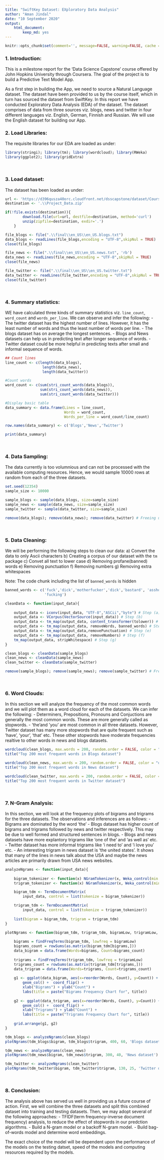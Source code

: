 ```yaml
---
title: "SwiftKey Dataset: EXploratory Data Analysis"
author: "Aman Jindal"
date: "10 September 2020"
output: 
    html_document:
        keep_md: yes
---
```


```r
knitr::opts_chunk$set(comment='', message=FALSE, warning=FALSE, cache = TRUE)
```


### 1. Introduction:

This is a milestone report for the 'Data Science Capstone' course offered by John Hopkins University through Coursera. The goal of the project is to build a Predictive Text Model App.

As a first step in building the App, we need to source a Natural Language dataset. The dataset have been provided to us by the course itself, which in turn has sourced the dataset from SwiftKey. In this report we have conducted Exploratory Data Analysis (EDA) of the dataset. The dataset comprises of data from three sources viz. blogs, news and twitter in four different languages viz. English, German, Finnish and Russian. We will use the English dataset for building our App.
<br />

### 2. Load Libraries:

The requisite libraries for our EDA are loaded as under:

```r
library(stringi); library(tm); library(wordcloud); library(RWeka) 
library(ggplot2); library(gridExtra)
```
<br />

### 3. Load dataset:

The dataset has been loaded as under:

```r
url <- 'https://d396qusza40orc.cloudfront.net/dsscapstone/dataset/Coursera-SwiftKey.zip'
destination <- '.\\Project_Data.zip'

if(!file.exists(destination)){
        download.file(url=url, destfile=destination, method='curl')
        unzip(zipfile=destination, exdir='.')    
    }

file_blogs <- file(".\\final\\en_US\\en_US.blogs.txt")
data_blogs <- readLines(file_blogs,encoding = "UTF-8",skipNul = TRUE)
close(file_blogs)

file_news <- file(".\\final\\en_US\\en_US.news.txt", 'rb')
data_news <- readLines(file_news,encoding = "UTF-8",skipNul = TRUE)
close(file_news)

file_twitter <- file(".\\final\\en_US\\en_US.twitter.txt")
data_twitter <- readLines(file_twitter,encoding = "UTF-8",skipNul = TRUE)
close(file_twitter)
```
<br />

### 4. Summary statistics:

WE have calculated three kinds of summary statistics viz. `line_count`, `word_count` and `words_per_line`. We can observe and infer the following:
    - The twitter dataset has the highest number of lines. However, it has the least number of words and thus the least number of words per line.
    - The blogs dataset has on average the longest sentences.
    - Blogs and News datasets can help us in predicting text after longer sequence of words.
    - Twitter dataset could be more helpful in predicting texts after small and informal sequence of words.

```r
## Count lines 
line_count <- c(length(data_blogs),
                 length(data_news),
                 length(data_twitter))

#Count words
word_count <- c(sum(stri_count_words(data_blogs)),
                sum(stri_count_words(data_news)),
                sum(stri_count_words(data_twitter)))

#Display basic table
data_summary <- data.frame(Lines = line_count,
                           Words = word_count, 
                           Words_per_line = word_count/line_count)

row.names(data_summary) <- c('Blogs','News','Twitter')

print(data_summary)
```
<br />

### 4. Data Sampling:

The data currently is too volumnious and can not be processed with the available computing resources. Hence, we would sample 10000 rows at random from each of the three datasets.

```r
set.seed(12354)
sample_size <- 10000

sample_blogs <- sample(data_blogs, size=sample_size)
sample_news <- sample(data_news, size=sample_size)
sample_twitter <- sample(data_twitter, size=sample_size)

remove(data_blogs); remove(data_news); remove(data_twitter) # Freeing up memory
```
<br />

### 5. Data Cleaning:

We will be performing the following steps to clean our data:
    a) Convert the data to only Ascii characters
    b) Creating a corpus of our dataset with the `tm` package
    c) Convet all text to lower case
    d) Removing profane(banned) words
    e) Removing punctuation
    f) Removing numbers
    g) Removing extra whitespaces
    
Note: The code chunk including the list of `banned_words` is hidden 

```r
banned_words <- c('fuck','dick','motherfucker','dick','bastard', 'asshole', 'wanker',
                  'fucking')
```


```r
cleanData <- function(input_data){
    
    output_data <- iconv(input_data, "UTF-8","ASCii","byte") # Step (a)
    output_data <- VCorpus(VectorSource(input_data)) # Step (b)
    output_data <- tm_map(output_data, content_transformer(tolower)) # Step (c)
    output_data <- tm_map(output_data, removeWords, banned_words) # Step (d)
    output_data <- tm_map(output_data,removePunctuation) # Step (e)
    output_data <- tm_map(output_data, removeNumbers) # Step (f)
    tm_map(output_data, stripWhitespace) # Step (g)
}   

clean_blogs <- cleanData(sample_blogs)
clean_news <- cleanData(sample_news)
clean_twitter <- cleanData(sample_twitter)

remove(sample_blogs); remove(sample_news); remove(sample_twitter) # Freeing up memory 
```
<br />

### 6. Word Clouds:

In this section we will analyze the frequency of the most common words and we will plot them as a word cloud for each of the datasets. We can infer the following:
    - Determiners, Prepositions, Pronouns and Conjuctions are generally the most common words. These are more generally called as stopwords.
    - 'the'and 'you' are most common in all three datasets. However, Twitter dataset has many more stopwords that are quite frequent such as 'have', 'your', 'that' etc. These other stopwords have moderate frequencies realtive to other words in news and blogs datasets.


```r
wordcloud(clean_blogs, max.words = 200, random.order = FALSE, color = "black")
title("Top 200 most frequent words in Blogs dataset")        

wordcloud(clean_news, max.words = 200, random.order = FALSE, color = "orange")
title("Top 200 most frequent words in News dataset")        

wordcloud(clean_twitter, max.words = 200, random.order = FALSE, color = "skyblue")
title("Top 200 most frequent words in Twitter dataset")        
```
<br />

### 7. N-Gram Analysis:

In this section, we will look at the frequency plots of bigrams and trigrams for the three datasets. The observations and inferences are as follows:
    - Bigrams are dominated by the word 'the' 
    - Blogs dataset has higher count of bigrams and trigrams followed by news and twitter respectively. This may be due to well formed and structured sentences in blogs.
    - Blogs and news datasets have more explantory trigrams like 'one of the' and 'as well as' etc.
    - Twitter dataset has more informal trigrams like 'i need to' and 'i love you' etc.
    - An interesting trigram in news dataset is 'the united states'. It shows that many of the lines in news talk about the USA and maybe the news articles are primarily drawn from USA news websites.

```r
analyzeNgrams <- function(input_data){
    
    bigram_tokenizer <- function(x) NGramTokenizer(x, Weka_control(min = 2, max = 2))
    trigram_tokenizer <- function(x) NGramTokenizer(x, Weka_control(min = 3, max = 3))

    bigram_tdm <- TermDocumentMatrix(
        input_data, control = list(tokenize = bigram_tokenizer))

    trigram_tdm <- TermDocumentMatrix(
        input_data, control = list(tokenize = trigram_tokenizer))
    
    list(bigram = bigram_tdm, trigram = trigram_tdm)
}

plotNgrams <- function(bigram_tdm, trigram_tdm, bigramLow, trigramLow, title){
    
    bigrams = findFreqTerms(bigram_tdm, lowfreq = bigramLow)
    bigrams_count = rowSums(as.matrix(bigram_tdm[bigrams,]))
    data_bigram = data.frame(Words=bigrams, Count=bigrams_count)
    
    trigrams = findFreqTerms(trigram_tdm, lowfreq = trigramLow)
    trigrams_count = rowSums(as.matrix(trigram_tdm[trigrams,]))
    data_trigram = data.frame(Words=trigrams, Count=trigrams_count)
    
    g1 <- ggplot(data_bigram, aes(x=reorder(Words, Count), y=Count)) +
        geom_col() +  coord_flip() +
        xlab("Bigrams") + ylab("Count") +
        labs(title = paste("Bigrams Frequency Chart for", title))
    
    g2 <- ggplot(data_trigram, aes(x=reorder(Words, Count), y=Count)) +
        geom_col() +  coord_flip() +
        xlab("Trigrams") + ylab("Count") +
        labs(title = paste("Trigrams Frequency Chart for", title))
    
    grid.arrange(g1, g2)
}

tdm_blogs <- analyzeNgrams(clean_blogs)
plotNgrams(tdm_blogs$bigram, tdm_blogs$trigram, 400, 60, 'Blogs dataset')

tdm_news <- analyzeNgrams(clean_news)
plotNgrams(tdm_news$bigram, tdm_news$trigram, 300, 40, 'News dataset')

tdm_twitter <- analyzeNgrams(clean_twitter)
plotNgrams(tdm_twitter$bigram, tdm_twitter$trigram, 130, 25, 'Twitter datset')
```
<br />

### 8. Conclusion:

The analysis above has served us well in providing us a future course of action. First, we will combine the three datasets and split this combined dataset into training and testing datasets. Then, we may adopt several of the following approaches:
    - TFIDF(term frequency-inverse document frequency) analysis, to reduce the effect of stopwords in our predction algorithms.
    - Build a N-gram model or a backoff N-gram model.
    - Build bag-of-words model and determine word embeddings.
    
The exact choice of the model will be dependent upon the performance of the models on the testing datset, speed of the models and computing resources required by the models.